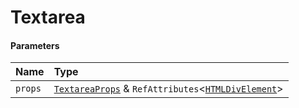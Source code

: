 # Textarea

#### Parameters

| Name    | Type                                                                                                                                                |
| :------ | :-------------------------------------------------------------------------------------------------------------------------------------------------- |
| `props` | [`TextareaProps`](/components/textarea/props.md) & `RefAttributes`\<[`HTMLDivElement`](https://developer.mozilla.org/docs/Web/API/HTMLDivElement)\> |
